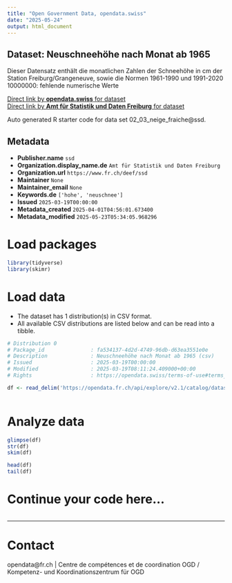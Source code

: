 ```yaml
---
title: "Open Government Data, opendata.swiss"
date: "2025-05-24"
output: html_document
---
```


## Dataset: Neuschneehöhe nach Monat ab 1965

Dieser Datensatz enthält die monatlichen Zahlen der Schneehöhe in cm der Station Freiburg/Grangeneuve, sowie die Normen 1961-1990 und 1991-2020 10000000: fehlende numerische Werte

[Direct link by **opendata.swiss** for dataset](https://opendata.swiss/de/dataset/neuschneehohe-nach-monat-ab-1965)<br>
[Direct link by **Amt für Statistik und Daten Freiburg** for dataset](https://opendata.fr.ch/explore/dataset/02_03_neige_fraiche/)

Auto generated R starter code for data set 02_03_neige_fraiche@ssd.

## Metadata

- **Publisher.name** `ssd`
- **Organization.display_name.de** `Amt für Statistik und Daten Freiburg`
- **Organization.url** `https://www.fr.ch/deef/ssd`
- **Maintainer** `None`
- **Maintainer_email** `None`
- **Keywords.de** `['hohe', 'neuschnee']`
- **Issued** `2025-03-19T00:00:00`
- **Metadata_created** `2025-04-01T04:56:01.673400`
- **Metadata_modified** `2025-05-23T05:34:05.968296`


# Load packages

```r

library(tidyverse)
library(skimr)

```

# Load data

-   The dataset has 1 distribution(s) in CSV format.
-   All available CSV distributions are listed below and can be read into a tibble.

```r

# Distribution 0
# Package_id               : fa534137-4d2d-4749-96db-d63ea3551e0e
# Description              : Neuschneehöhe nach Monat ab 1965 (csv)
# Issued                   : 2025-03-19T00:00:00
# Modified                 : 2025-03-19T08:11:24.409000+00:00
# Rights                   : https://opendata.swiss/terms-of-use#terms_by

df <- read_delim('https://opendata.fr.ch/api/explore/v2.1/catalog/datasets/02_03_neige_fraiche/exports/csv?use_labels=true')



```

# Analyze data

```r

glimpse(df)
str(df)
skim(df)

head(df)
tail(df)

```

# Continue your code here...

```r

```

------------------------------------------------------------------------

# Contact

opendata@fr.ch | Centre de compétences et de coordination OGD / Kompetenz- und Koordinationszentrum für OGD

